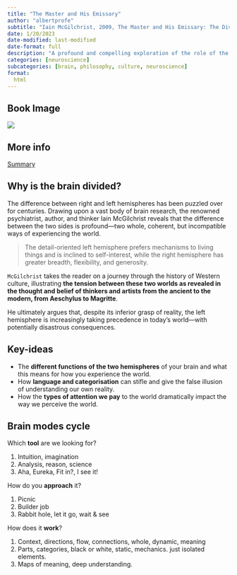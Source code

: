 ```yaml
---
title: "The Master and His Emissary"
author: "albertprofe"
subtitle: "Iain McGilchrist, 2009, The Master and His Emissary: The Divided Brain and the Making of the Western World"
date: 1/20/2023
date-modified: last-modified
date-format: full
description: "A profound and compelling exploration of the role of the brain in shaping our civilization. Iain McGilchrist argues that the split between the two hemispheres of the brain has led to a host of cultural and philosophical issues, and offers a compelling vision for how we might heal this divide."
categories: [neuroscience]
subcategories: [brain, philosophy, culture, neuroscience]
format:
  html
---
```


## Book Image

![](/books/themasterandhisemissary.jpg)

## More info

[Summary](https://wisewords.blog/book-summaries/master-his-emissary-book-summary/){.external}

## Why is the brain divided?

The difference between right and left hemispheres has been puzzled over for centuries. Drawing upon a vast body of brain research, the renowned psychiatrist, author, and thinker Iain McGilchrist reveals that the difference between the two sides is profound―two whole, coherent, but incompatible ways of experiencing the world.

> The detail-oriented left hemisphere prefers mechanisms to living things and is inclined to self-interest, while the right hemisphere has greater breadth, flexibility, and generosity.

`McGilchrist` takes the reader on a journey through the history of Western culture, illustrating **the tension between these two worlds as revealed in the thought and belief of thinkers and artists from the ancient to the modern, from Aeschylus to Magritte**.

He ultimately argues that, despite its inferior grasp of reality, the left hemisphere is increasingly taking precedence in today’s world―with potentially disastrous consequences.

## Key-ideas

- The **different functions of the two hemispheres** of your brain and what this means for how you experience the world.
- How **language and categorisation** can stifle and give the false illusion of understanding our own reality.
- How the **types of attention we pay** to the world dramatically impact the way we perceive the world.


## Brain modes cycle

Which **tool** are we looking for?

1. Intuition, imagination
2. Analysis, reason, science
3. Aha, Eureka, Fit in?, I see it!

How do you **approach** it?

1. Picnic
2. Builder job
3. Rabbit hole, let it go, wait & see

How does it **work**?

1. Context, directions, flow, connections, whole, dynamic, meaning
2. Parts, categories, black or white, static, mechanics. just isolated elements.
3. Maps of meaning, deep understanding. 

